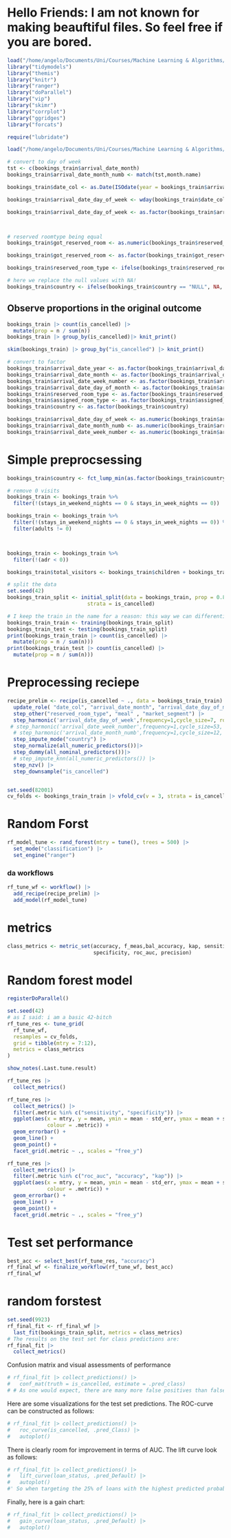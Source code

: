 
# Hello Friends: I am not known for making beauftiful files. So feel free if you are bored.

```r

load("/home/angelo/Documents/Uni/Courses/Machine Learning & Algorithms/group_assignment/data/bookings_train.RData")
library("tidymodels")
library("themis")
library("knitr")
library("ranger")
library("doParallel")
library("vip")
library("skimr")
library("corrplot")
library("ggridges")
library("forcats")

require("lubridate")

load("/home/angelo/Documents/Uni/Courses/Machine Learning & Algorithms/group_assignment/data/bookings_test.RData")

```


```r
# convert to day of week 
tst <- c(bookings_train$arrival_date_month)
bookings_train$arrival_date_month_numb <- match(tst,month.name)

bookings_train$date_col <- as.Date(ISOdate(year = bookings_train$arrival_date_year, month = bookings_train$arrival_date_month_numb, day = bookings_train$arrival_date_day_of_month))

bookings_train$arrival_date_day_of_week <- wday(bookings_train$date_col)

bookings_train$arrival_date_day_of_week <- as.factor(bookings_train$arrival_date_day_of_week)



# reserved roomtype being equal 
bookings_train$got_reserved_room <- as.numeric(bookings_train$reserved_room_type == bookings_train$assigned_room_type)

bookings_train$got_reserved_room <- as.factor(bookings_train$got_reserved_room)


```

```r
bookings_train$reserved_room_type <- ifelse(bookings_train$reserved_room_type == "L", "I", bookings_train$reserved_room_type)
```


```r
# here we replace the null values with NA! 
bookings_train$country <- ifelse(bookings_train$country == "NULL", NA, bookings_train$country)

```



## Observe proportions in the original outcome
```r
bookings_train |> count(is_cancelled) |> 
  mutate(prop = n / sum(n))
bookings_train |> group_by(is_cancelled)|> knit_print()

```



```r
skim(bookings_train) |> group_by("is_cancelled") |> knit_print()
```





```r
# convert to factor 
bookings_train$arrival_date_year <- as.factor(bookings_train$arrival_date_year)
bookings_train$arrival_date_month <- as.factor(bookings_train$arrival_date_month)
bookings_train$arrival_date_week_number <- as.factor(bookings_train$arrival_date_week_number)
bookings_train$arrival_date_day_of_month <- as.factor(bookings_train$arrival_date_day_of_month)
bookings_train$reserved_room_type <- as.factor(bookings_train$reserved_room_type)
bookings_train$assigned_room_type <- as.factor(bookings_train$assigned_room_type)
bookings_train$country <- as.factor(bookings_train$country)

bookings_train$arrival_date_day_of_week <- as.numeric(bookings_train$arrival_date_day_of_week)
bookings_train$arrival_date_month_numb <- as.numeric(bookings_train$arrival_date_month_numb)
bookings_train$arrival_date_week_number <- as.numeric(bookings_train$arrival_date_week_number)

```







# Simple preprocsessing
```r
bookings_train$country <- fct_lump_min(as.factor(bookings_train$country), min=300, other_level = "Other")

# remove 0 visits
bookings_train <- bookings_train %>% 
  filter(!(stays_in_weekend_nights == 0 & stays_in_week_nights == 0))

bookings_train <- bookings_train %>% 
  filter(!(stays_in_weekend_nights == 0 & stays_in_week_nights == 0)) %>% 
  filter(adults != 0)



bookings_train <- bookings_train %>% 
  filter(!(adr < 0))

```

```r

bookings_train$total_visitors <- bookings_train$children + bookings_train$adults + bookings_train$babies

```

```r
# split the data
set.seed(42)
bookings_train_split <- initial_split(data = bookings_train, prop = 0.80, 
                          strata = is_cancelled)

# I keep the train in the name for a reason: this way we can differentiate between validation and test set later on
bookings_train_train <- training(bookings_train_split)
bookings_train_test <- testing(bookings_train_split)
print(bookings_train_train |> count(is_cancelled) |> 
  mutate(prop = n / sum(n)))
print(bookings_train_test |> count(is_cancelled) |> 
  mutate(prop = n / sum(n)))

```

# Preprocessing reciepe

```r

recipe_prelim <- recipe(is_cancelled ~ ., data = bookings_train_train) |> 
  update_role( "date_col", "arrival_date_month", "arrival_date_day_of_month", "children","assigned_room_type", "reserved_room_type", "arrival_date_week_number", "total_visitors", new_role = "metadata") |>
  step_other("reserved_room_type", "meal" , "market_segment") |>
  step_harmonic('arrival_date_day_of_week',frequency=1,cycle_size=7, role='predictor') |>
 # step_harmonic('arrival_date_week_number',frequency=1,cycle_size=53, role='predictor') |>
  # step_harmonic('arrival_date_month_numb',frequency=1,cycle_size=12, role='predictor') |>   
  step_impute_mode("country") |>
  step_normalize(all_numeric_predictors())|>
  step_dummy(all_nominal_predictors())|>
  # step_impute_knn(all_numeric_predictors()) |>
  step_nzv() |>
  step_downsample("is_cancelled")



```




```r
set.seed(82001)
cv_folds <- bookings_train_train |> vfold_cv(v = 3, strata = is_cancelled)
```

# Random Forst
```r
rf_model_tune <- rand_forest(mtry = tune(), trees = 500) |>
  set_mode("classification") |>
  set_engine("ranger")
```

### da workflows
```r
rf_tune_wf <- workflow() |> 
  add_recipe(recipe_prelim) |> 
  add_model(rf_model_tune)


```

# metrics
```r
class_metrics <- metric_set(accuracy, f_meas,bal_accuracy, kap, sensitivity, 
                            specificity, roc_auc, precision)
```

# Random forest model

```r
registerDoParallel()

set.seed(42)
# as I said: i am a basic 42-bitch
rf_tune_res <- tune_grid(
  rf_tune_wf,
  resamples = cv_folds,
  grid = tibble(mtry = 7:12),
  metrics = class_metrics
)

show_notes(.Last.tune.result)
```


```r
rf_tune_res |>
  collect_metrics()
```



```r
rf_tune_res |>
  collect_metrics() |>
  filter(.metric %in% c("sensitivity", "specificity")) |>
  ggplot(aes(x = mtry, y = mean, ymin = mean - std_err, ymax = mean + std_err, 
             colour = .metric)) +
  geom_errorbar() + 
  geom_line() +
  geom_point() +
  facet_grid(.metric ~ ., scales = "free_y") 
```





```r
rf_tune_res |>
  collect_metrics() |>
  filter(.metric %in% c("roc_auc", "accuracy", "kap")) |>
  ggplot(aes(x = mtry, y = mean, ymin = mean - std_err, ymax = mean + std_err, 
             colour = .metric)) +
  geom_errorbar() + 
  geom_line() +
  geom_point() +
  facet_grid(.metric ~ ., scales = "free_y") 
```
# Test set performance

```r
best_acc <- select_best(rf_tune_res, "accuracy")
rf_final_wf <- finalize_workflow(rf_tune_wf, best_acc)
rf_final_wf
```


# random forstest
```r
set.seed(9923)
rf_final_fit <- rf_final_wf |>
  last_fit(bookings_train_split, metrics = class_metrics)
# The results on the test set for class predictions are:
rf_final_fit |>
  collect_metrics()
```


Confusion matrix and visual assessments of performance
```r
# rf_final_fit |> collect_predictions() |> 
#   conf_mat(truth = is_cancelled, estimate = .pred_class) 
# # As one would expect, there are many more false positives than false negatives.
```

Here are some visualizations for the test set predictions. The ROC-curve can be constructed as follows:
```r
# rf_final_fit |> collect_predictions() |> 
#   roc_curve(is_cancelled, .pred_Class) |> 
#   autoplot()
```

There is clearly room for improvement in terms of AUC. The lift curve look as follows:
```r
# rf_final_fit |> collect_predictions() |> 
#   lift_curve(loan_status, .pred_Default) |> 
#   autoplot()
#' So when targeting the 25% of loans with the highest predicted probability of default, a bit less than twice as many loans that defaulted are identified compared to when targeting is done randomly.
```

Finally, here is a gain chart:
```r
# rf_final_fit |> collect_predictions() |> 
#   gain_curve(loan_status, .pred_Default) |> 
#   autoplot()
```




























